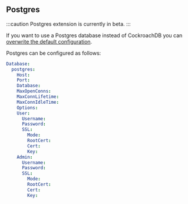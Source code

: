 ## Postgres

:::caution
Postgres extension is currently in beta. 
:::

If you want to use a Postgres database instead of CockroachDB you can [overwrite the default configuration](../configure).

Postgres can be configured as follows:
```yaml
Database:
  postgres:
    Host: 
    Port:
    Database:
    MaxOpenConns:
    MaxConnLifetime:
    MaxConnIdleTime:
    Options:
    User:
      Username:
      Password:
      SSL:
        Mode:
        RootCert:
        Cert:
        Key:
    Admin:
      Username:
      Password:
      SSL:
        Mode:
        RootCert:
        Cert:
        Key:
```